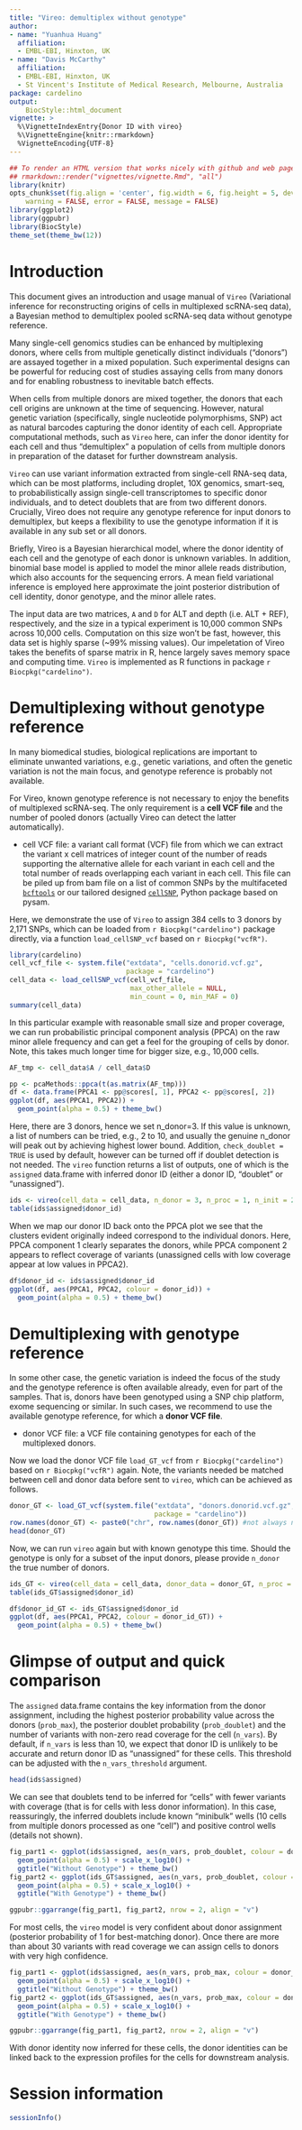 ```yaml
---
title: "Vireo: demultiplex without genotype"
author:
- name: "Yuanhua Huang"
  affiliation:
  - EMBL-EBI, Hinxton, UK
- name: "Davis McCarthy"
  affiliation: 
  - EMBL-EBI, Hinxton, UK
  - St Vincent's Institute of Medical Research, Melbourne, Australia
package: cardelino
output:
    BiocStyle::html_document
vignette: >
  %\VignetteIndexEntry{Donor ID with vireo}
  %\VignetteEngine{knitr::rmarkdown}
  %VignetteEncoding{UTF-8}
---
```



```r
## To render an HTML version that works nicely with github and web pages, do:
## rmarkdown::render("vignettes/vignette.Rmd", "all")
library(knitr)
opts_chunk$set(fig.align = 'center', fig.width = 6, fig.height = 5, dev = 'png',
    warning = FALSE, error = FALSE, message = FALSE)
library(ggplot2)
library(ggpubr)
library(BiocStyle)
theme_set(theme_bw(12))
```

# Introduction

This document gives an introduction and usage manual of `Vireo` (Variational 
inference for reconstructing origins of cells in multiplexed scRNA-seq data), a
Bayesian method to demultiplex pooled scRNA-seq data without genotype reference.

Many single-cell genomics studies can be enhanced by multiplexing donors, where 
cells from multiple genetically distinct individuals ("donors") are assayed 
together in a mixed population. Such experimental designs can be powerful for 
reducing cost of studies assaying cells from many donors and for enabling 
robustness to inevitable batch effects. 

When cells from multiple donors are mixed together, the donors that each cell 
origins are unknown at the time of sequencing. However, natural genetic 
variation (specifically, single nucleotide polymorphisms, SNP) act as natural 
barcodes capturing the donor identity of each cell. Appropriate computational 
methods, such as `Vireo` here, can infer the donor identity for each cell and 
thus "demultiplex" a population of cells from multiple donors in preparation of 
the dataset for further downstream analysis. 

`Vireo` can use variant information extracted from single-cell RNA-seq data, 
which can be most platforms, including droplet, 10X genomics, smart-seq, to probabilistically assign single-cell transcriptomes to specific donor 
individuals, and to detect doublets that are from two different donors. 
Crucially, Vireo does not require any genotype reference for input donors to 
demultiplex, but keeps a flexibility to use the genotype information 
if it is available in any sub set or all donors.

Briefly, Vireo is a Bayesian hierarchical model, where the donor identity of 
each cell and the genotype of each donor is unknown variables. In addition, 
binomial base model is applied to model the minor allele reads distribution, 
which also accounts for the sequencing errors. A mean field variational 
inference is employed here approximate the joint posterior distribution of cell 
identity, donor genotype, and the minor allele rates.

The input data are two matrices, `A` and `D` for ALT and depth (i.e. ALT + REF), 
respectively, and the size in a typical experiment is 10,000 common SNPs across 
10,000 cells. Computation on this size won't be fast, however, this data set is 
highly sparse (~99% missing values). Our impeletation of Vireo takes the 
benefits of sparse matrix in R, hence largely saves memory space and computing 
time. `Vireo` is implemented as R functions in package `r Biocpkg("cardelino")`.


# Demultiplexing without genotype reference

In many biomedical studies, biological replications are important to eliminate 
unwanted variations, e.g., genetic variations, and often the genetic variation 
is not the main focus, and genotype reference is probably not available.

For Vireo, known genotype reference is not necessary to enjoy the benefits of 
multiplexed scRNA-seq. The only requirement is a **cell VCF file** and the 
number of pooled donors (actually Vireo can detect the latter automatically).

* cell VCF file: a variant call format (VCF) file from which we can extract 
the variant x cell matrices of integer count of the number of reads supporting
the alternative allele for each variant in each cell and the total number of 
reads overlapping each variant in each cell. This file can be piled up from bam
file on a list of common SNPs by the multifaceted
[`bcftools`](http://www.htslib.org/doc/bcftools.html) or our tailored designed 
[`cellSNP`](https://github.com/huangyh09/cellSNP), Python package based on pysam.

Here, we demonstrate the use of `Vireo` to assign 384 cells to 3 donors by 2,171 
SNPs, which can be loaded from `r Biocpkg("cardelino")` package directly, via a 
function `load_cellSNP_vcf` based on `r Biocpkg("vcfR")`.


```r
library(cardelino)
cell_vcf_file <- system.file("extdata", "cells.donorid.vcf.gz",
                             package = "cardelino")
cell_data <- load_cellSNP_vcf(cell_vcf_file, 
                              max_other_allele = NULL, 
                              min_count = 0, min_MAF = 0)
summary(cell_data)
```

In this particular example with reasonable small size and proper coverage, we 
can run probabilistic principal component analysis (PPCA) on the raw minor 
allele frequency and can get a feel for the grouping of cells by donor. Note, 
this takes much longer time for bigger size, e.g., 10,000 cells.

```r
AF_tmp <- cell_data$A / cell_data$D

pp <- pcaMethods::ppca(t(as.matrix(AF_tmp)))
df <- data.frame(PPCA1 <- pp@scores[, 1], PPCA2 <- pp@scores[, 2])
ggplot(df, aes(PPCA1, PPCA2)) +
  geom_point(alpha = 0.5) + theme_bw()
```

Here, there are 3 donors, hence we set n_donor=3. If this value is unknown, a 
list of numbers can be tried, e.g., 2 to 10, and usually the genuine n_donor 
will peak out by achieving highest lower bound. Addition, `check_doublet = TRUE`
is used by default, however can be turned off if doublet detection is not needed. 
The `vireo` function returns a list of outputs, one of which is the `assigned` data.frame with inferred donor ID (either a donor ID, "doublet" or "unassigned").

```r
ids <- vireo(cell_data = cell_data, n_donor = 3, n_proc = 1, n_init = 2)
table(ids$assigned$donor_id)
```

When we map our donor ID back onto the PPCA plot we see that the clusters 
evident originally indeed correspond to the individual donors. Here, PPCA 
component 1 clearly separates the donors, while PPCA component 2 appears to 
reflect coverage of variants (unassigned cells with low coverage appear at low 
values in PPCA2).

```r
df$donor_id <- ids$assigned$donor_id
ggplot(df, aes(PPCA1, PPCA2, colour = donor_id)) +
  geom_point(alpha = 0.5) + theme_bw()
```


# Demultiplexing with genotype reference

In some other case, the genetic variation is indeed the focus of the study and 
the genotype reference is often available already, even for part of the samples.
That is, donors have been genotyped using a SNP chip platform, exome sequencing 
or similar. In such cases, we recommend to use the available genotype reference, 
for which a **donor VCF file**. 

* donor VCF file: a VCF file containing genotypes for each of the multiplexed
donors.

Now we load the donor VCF file `load_GT_vcf` from `r Biocpkg("cardelino")` based
on `r Biocpkg("vcfR")` again. Note, the variants needed be matched between cell
and donor data before sent to `vireo`, which can be achieved as follows.

```r
donor_GT <- load_GT_vcf(system.file("extdata", "donors.donorid.vcf.gz", 
                                    package = "cardelino"))
row.names(donor_GT) <- paste0("chr", row.names(donor_GT)) #not always necessary
head(donor_GT)
```


Now, we can run `vireo` again but with known genotype this time. Should the 
genotype is only for a subset of the input donors, please provide `n_donor` the
true number of donors.

```r
ids_GT <- vireo(cell_data = cell_data, donor_data = donor_GT, n_proc = 1)
table(ids_GT$assigned$donor_id)

df$donor_id_GT <- ids_GT$assigned$donor_id
ggplot(df, aes(PPCA1, PPCA2, colour = donor_id_GT)) +
  geom_point(alpha = 0.5) + theme_bw()
```


# Glimpse of output and quick comparison

The `assigned` data.frame contains the key information from the donor 
assignment, including the highest posterior probability value across the donors
(`prob_max`), the posterior doublet probability (`prob_doublet`) and the 
number of variants with non-zero read coverage for the cell (`n_vars`). By 
default, if `n_vars` is less than 10, we expect that donor ID is unlikely to be
accurate and return donor ID as "unassigned" for these cells. This threshold 
can be adjusted with the `n_vars_threshold` argument.

```r
head(ids$assigned)
```

We can see that doublets tend to be inferred for "cells" with fewer variants 
with coverage (that is for cells with less donor information). In this case, 
reassuringly, the inferred doublets include known "minibulk" wells (10 cells 
from multiple donors processed as one "cell") and positive control wells 
(details not shown).

```r
fig_part1 <- ggplot(ids$assigned, aes(n_vars, prob_doublet, colour = donor_id)) +
  geom_point(alpha = 0.5) + scale_x_log10() + 
  ggtitle("Without Genotype") + theme_bw()
fig_part2 <- ggplot(ids_GT$assigned, aes(n_vars, prob_doublet, colour = donor_id)) +
  geom_point(alpha = 0.5) + scale_x_log10() + 
  ggtitle("With Genotype") + theme_bw()

ggpubr::ggarrange(fig_part1, fig_part2, nrow = 2, align = "v")
```

For most cells, the `vireo` model is very confident about donor assignment
(posterior probability of 1 for best-matching donor). Once there are more than
about 30 variants with read coverage we can assign cells to donors with very 
high confidence.

```r
fig_part1 <- ggplot(ids$assigned, aes(n_vars, prob_max, colour = donor_id)) +
  geom_point(alpha = 0.5) + scale_x_log10() + 
  ggtitle("Without Genotype") + theme_bw()
fig_part2 <- ggplot(ids_GT$assigned, aes(n_vars, prob_max, colour = donor_id)) +
  geom_point(alpha = 0.5) + scale_x_log10() + 
  ggtitle("With Genotype") + theme_bw()

ggpubr::ggarrange(fig_part1, fig_part2, nrow = 2, align = "v")
```

With donor identity now inferred for these cells, the donor identities can be
linked back to the expression profiles for the cells for downstream analysis.



# Session information {.unnumbered}

```r
sessionInfo()
```
